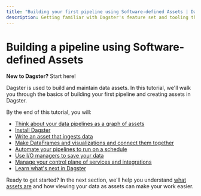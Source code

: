 ```yaml
---
title: "Building your first pipeline using Software-defined Assets | Dagster Docs"
description: Getting familiar with Dagster's feature set and tooling through a hands-on tutorial.
---
```


# Building a pipeline using Software-defined Assets

<Note>
  <strong>New to Dagster?</strong> Start here!
</Note>

Dagster is used to build and maintain data assets. In this tutorial, we'll walk you through the basics of building your first pipeline and creating assets in Dagster.

By the end of this tutorial, you will:

- [Think about your data pipelines as a graph of assets](/tutorial/introduction)
- [Install Dagster](/tutorial/setup)
- [Write an asset that ingests data](/tutorial/writing-your-first-asset)
- [Make DataFrames and visualizations and connect them together](/tutorial/building-an-asset-graph)
- [Automate your pipelines to run on a schedule](/tutorial/scheduling-your-pipeline)
- [Use I/O managers to save your data](/tutorial/saving-your-data)
- [Manage your control plane of services and integrations](/tutorial/connecting-to-external-services)
- [Learn what's next in Dagster](/tutorial/next-steps)

Ready to get started? In the next section, we'll help you understand [what assets are](/tutorial/introduction) and how viewing your data as assets can make your work easier.
